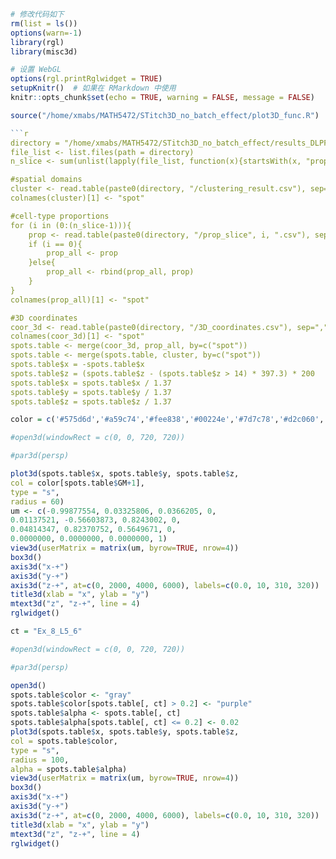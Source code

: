 ```r
# 修改代码如下
rm(list = ls())
options(warn=-1)
library(rgl)
library(misc3d)

# 设置 WebGL
options(rgl.printRglwidget = TRUE)
setupKnitr()  # 如果在 RMarkdown 中使用
knitr::opts_chunk$set(echo = TRUE, warning = FALSE, message = FALSE)
```

```r
source("/home/xmabs/MATH5472/STitch3D_no_batch_effect/plot3D_func.R")

```r
directory = "/home/xmabs/MATH5472/STitch3D_no_batch_effect/results_DLPFC"
file_list <- list.files(path = directory)
n_slice <- sum(unlist(lapply(file_list, function(x){startsWith(x, "prop_slice")})))

#spatial domains
cluster <- read.table(paste0(directory, "/clustering_result.csv"), sep=",", header=TRUE)
colnames(cluster)[1] <- "spot"

#cell-type proportions
for (i in (0:(n_slice-1))){
    prop <- read.table(paste0(directory, "/prop_slice", i, ".csv"), sep=",", header=TRUE)
    if (i == 0){
        prop_all <- prop
    }else{
        prop_all <- rbind(prop_all, prop)
    }
}
colnames(prop_all)[1] <- "spot"

#3D coordinates
coor_3d <- read.table(paste0(directory, "/3D_coordinates.csv"), sep=",", header=TRUE)
colnames(coor_3d)[1] <- "spot"
spots.table <- merge(coor_3d, prop_all, by=c("spot"))
spots.table <- merge(spots.table, cluster, by=c("spot"))
spots.table$x = -spots.table$x
spots.table$z = (spots.table$z - (spots.table$z > 14) * 397.3) * 200
spots.table$x = spots.table$x / 1.37
spots.table$y = spots.table$y / 1.37
spots.table$z = spots.table$z / 1.37
```

```r
color = c('#575d6d','#a59c74','#fee838','#00224e','#7d7c78','#d2c060','#2a3f6d')

#open3d(windowRect = c(0, 0, 720, 720))
```

```r
#par3d(persp)
```

```r
plot3d(spots.table$x, spots.table$y, spots.table$z,
col = color[spots.table$GM+1],
type = "s",
radius = 60)
um <- c(-0.99877554, 0.03325806, 0.0366205, 0,
0.01137521, -0.56603873, 0.8243002, 0,
0.04814347, 0.82370752, 0.5649671, 0,
0.0000000, 0.0000000, 0.0000000, 1)
view3d(userMatrix = matrix(um, byrow=TRUE, nrow=4))
box3d()
axis3d("x-+")
axis3d("y-+")
axis3d("z-+", at=c(0, 2000, 4000, 6000), labels=c(0.0, 10, 310, 320))
title3d(xlab = "x", ylab = "y")
mtext3d("z", "z-+", line = 4)
rglwidget()
```

```r
ct = "Ex_8_L5_6"

#open3d(windowRect = c(0, 0, 720, 720))
```

```r
#par3d(persp)
```

```r
open3d()
spots.table$color <- "gray"
spots.table$color[spots.table[, ct] > 0.2] <- "purple"
spots.table$alpha <- spots.table[, ct]
spots.table$alpha[spots.table[, ct] <= 0.2] <- 0.02
plot3d(spots.table$x, spots.table$y, spots.table$z,
col = spots.table$color,
type = "s",
radius = 100,
alpha = spots.table$alpha)
view3d(userMatrix = matrix(um, byrow=TRUE, nrow=4))
box3d()
axis3d("x-+")
axis3d("y-+")
axis3d("z-+", at=c(0, 2000, 4000, 6000), labels=c(0.0, 10, 310, 320))
title3d(xlab = "x", ylab = "y")
mtext3d("z", "z-+", line = 4)
rglwidget()
```

